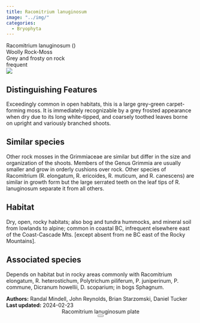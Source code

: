 ```yaml
---
title: Racomitrium lanuginosum
image: "../img/"
categories:
  - Bryophyta
---
```


<div class="info-panel">
 <div class="info-top">
  <div class="taxon-scientific"><span class="taxon-name">Racomitrium lanuginosum</span> <span class="taxon-authority"></span> <span class="taxon-family">()</span></div>
  <div class="taxon-common">Woolly Rock-Moss</div>
 </div>
 <div class="info-bottom">
  <div class="taxon-qnd">Grey and frosty on rock</div>
  <div class="taxon-abundance">frequent</div>
 </div>
</div>
<div class="imerss-content-frame">
 <div class="imerss-image-header">
  <div class="imerss-image-holder imerss-column-left" data-toggle="tooltip" style="background-image: url(../img/)" title="">
  </div>

  <div class="imerss-image-holder imerss-column-right" data-toggle="tooltip" style="background-image: url(../img/)" title="">
  </div>
 </div>
 <div class="imerss-content-lower">
  <div class="imerss-column-left">
  <div class="tab-microscope" data-micromodal-trigger="modal-plate">
  <img src="../img/bryo guide microscope.png"/>
  </div>

<h2>Distinguishing Features</h2>

Exceedingly common in open habitats, this is a large grey-green carpet-forming moss. It is immediately recognizable by a grey frosted appearance when dry due to its long white-tipped, and coarsely toothed leaves borne on upright and variously branched shoots.

<h2>Similar species</h2>

Other rock mosses in the Grimmiaceae are similar but differ in the size and organization of the shoots. Members of the Genus Grimmia are usually smaller and grow in orderly cushions over rock. Other species of Racomitrium (R. elongatum, R. ericoides, R. muticum, and R. canescens) are similar in growth form but the large serrated teeth on the leaf tips of R. lanuginosum separate it from all others.

<h2>Habitat</h2>

Dry, open, rocky habitats; also bog and tundra hummocks, and mineral soil from lowlands to alpine; common in coastal BC, infrequent elsewhere east of the Coast-Cascade Mts. [except absent from ne BC east of the Rocky Mountains].

<h2>Associated species</h2>

Depends on habitat but in rocky areas commonly with Racomitrium elongatum, R. heterostichum, Polytrichum piliferum, P. juniperinum, P. commune, Dicranum howellii, D. scoparium; in bogs Sphagnum.
</div>

<div class="imerss-column-right">

<div class="imerss-image-holder imerss-column-right" data-toggle="tooltip" style="background-image: url(../img/)" title="">
</div>

</div>

</div>
</div>

<div class="taxon-footer">
 <div class="taxon-authors"><b>Authors:</b> <span>Randal Mindell, John Reynolds, Brian Starzomski, Daniel Tucker</span></div>
 <div class="taxon-update"><b>Last updated:</b> <span>2024-02-23</span></div>
</div>

<div class="modal micromodal-slide" id="modal-plate" aria-hidden="true">
 <div class="modal__overlay" tabindex="-1" data-micromodal-close>
  <div class="modal__container" role="dialog" aria-modal="true" aria-labelledby="modal-plate-title" >
   <header class="modal__header">
   <div class="modal__title" id="modal-plate-title">
  Racomitrium lanuginosum plate
   </div>
   <button class="modal__close" aria-label="Close" data-micromodal-close></button>
   </header>
  <div class="modal__content" id="modal-plate-content">
   <div class="imerss-image-holder" data-toggle="tooltip" style="background-image: url(../img/)" title="">
  </div>
  </div>
  </div>
 </div>
</div>

<script src="../js/micromodal.min.js"></script>
<link href="../css/style-taxon.css" rel="stylesheet">
<link href="../css/micromodal.css" rel="stylesheet">

<script>
MicroModal.init();
</script>

